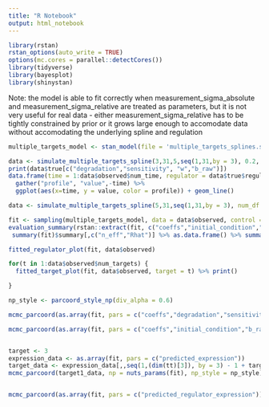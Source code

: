 ```yaml
---
title: "R Notebook"
output: html_notebook
---
```


```r
library(rstan)
rstan_options(auto_write = TRUE)
options(mc.cores = parallel::detectCores())
library(tidyverse)
library(bayesplot)
library(shinystan)
```


Note: the model is able to fit correctly when measurement_sigma_absolute and measurement_sigma_relative are treated as parameters, but it is not very useful for real data - either measurement_sigma_relative has to be tightly constrained by prior or it grows large enough to accomodate data without accomodating the underlying spline and regulation


```r
multiple_targets_model <- stan_model(file = 'multiple_targets_splines.stan')
```

```r
data <- simulate_multiple_targets_spline(3,31,5,seq(1,31,by = 3), 0.2, 0.2, regulator_measured = TRUE, integrate_ode45 = FALSE)
print(data$true[c("degradation","sensitivity", "w","b_raw")])
data.frame(time = 1:data$observed$num_time, regulator = data$true$regulator_expression, target1 = data$true$expression[1,], target2 = data$true$expression[2,], target3 = data$true$expression[3,]) %>%
  gather("profile", "value",-time) %>%
  ggplot(aes(x=time, y = value, color = profile)) + geom_line()
```

```r
data <- simulate_multiple_targets_spline(5,31,seq(1,31,by = 3), num_df = 5, measurement_sigma_absolute = 0.1, measurement_sigma_relative = 0.2, regulator_measured = TRUE, integrate_ode45 = FALSE)

fit <- sampling(multiple_targets_model, data = data$observed, control = list(adapt_delta = 0.95))
evaluation_summary(rstan::extract(fit, c("coeffs","initial_condition","sensitivity","degradation", "intercept","w","b","sigma_relative_param","sigma_absolute_param")), data$true, printParamsResults = TRUE)
 summary(fit)$summary[,c("n_eff","Rhat")] %>% as.data.frame() %>% summarise(min_n_eff = min(n_eff),max_Rhat = max(Rhat))

fitted_regulator_plot(fit, data$observed)

for(t in 1:data$observed$num_targets) { 
  fitted_target_plot(fit, data$observed, target = t) %>% print()

}


```
```r
np_style <- parcoord_style_np(div_alpha = 0.6)

mcmc_parcoord(as.array(fit, pars = c("coeffs","degradation","sensitivity","initial_condition","w","b_raw","intercept_raw")), np = nuts_params(fit), np_style = np_style)

mcmc_parcoord(as.array(fit, pars = c("coeffs","initial_condition","b_raw","intercept_raw")), np = nuts_params(fit), np_style = np_style)


target <- 3
expression_data <- as.array(fit, pars = c("predicted_expression"))
target_data <- expression_data[,,seq(1,(dim(tt)[3]), by = 3) - 1 + target]
mcmc_parcoord(target1_data, np = nuts_params(fit), np_style = np_style)


mcmc_parcoord(as.array(fit, pars = c("predicted_regulator_expression")), np = nuts_params(fit), np_style = np_style)

```

